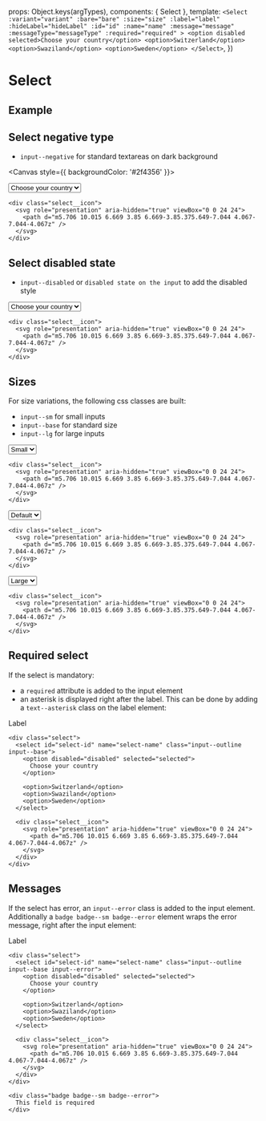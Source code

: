 
<Meta of={SelectStories} />

  props: Object.keys(argTypes),
  components: { Select },
  template: `
    <Select
      :variant="variant"
      :bare="bare"
      :size="size"
      :label="label"
      :hideLabel="hideLabel"
      :id="id"
      :name="name"
      :message="message"
      :messageType="messageType"
      :required="required"
    >
      <option disabled selected>Choose your country</option>
      <option>Switzerland</option>
      <option>Swaziland</option>
      <option>Sweden</option>
    </Select>
  `,
})

# Select

## Example

<Canvas>
  <Story of={SelectStories.Example} />
</Canvas>

<Controls />

## Select negative type

* `input--negative` for standard textareas on dark background

<Canvas style={{ backgroundColor: '#2f4356' }}>
  <div class="select">
    <select id="select-id" name="select-name" class="input--outline input--base input--negative">
      <option>Choose your country</option>
      <option>Switzerland</option>
      <option>Swaziland</option>
      <option>Sweden</option>
    </select>

    <div class="select__icon">
      <svg role="presentation" aria-hidden="true" viewBox="0 0 24 24">
        <path d="m5.706 10.015 6.669 3.85 6.669-3.85.375.649-7.044 4.067-7.044-4.067z" />
      </svg>
    </div>
  </div>
</Canvas>

## Select disabled state

* `input--disabled` or `disabled state on the input` to add the disabled style

<Canvas>
  <div class="select">
    <select id="select-id" name="select-name" class="input--outline input--base input--disabled">
      <option>Choose your country</option>
      <option>Switzerland</option>
      <option>Swaziland</option>
      <option>Sweden</option>
    </select>

    <div class="select__icon">
      <svg role="presentation" aria-hidden="true" viewBox="0 0 24 24">
        <path d="m5.706 10.015 6.669 3.85 6.669-3.85.375.649-7.044 4.067-7.044-4.067z" />
      </svg>
    </div>
  </div>
</Canvas>

## Sizes

For size variations, the following css classes are built:

* `input--sm` for small inputs
* `input--base` for standard size
* `input--lg` for large inputs

<Canvas>
  <div class="select">
    <select id="select-0" name="select-name" class="input--outline input--sm">
      <option>Small</option>
    </select>

    <div class="select__icon">
      <svg role="presentation" aria-hidden="true" viewBox="0 0 24 24">
        <path d="m5.706 10.015 6.669 3.85 6.669-3.85.375.649-7.044 4.067-7.044-4.067z" />
      </svg>
    </div>
  </div>
</Canvas>

<Canvas>
  <div class="select">
    <select id="select-0" name="select-name" class="input--outline input--base">
      <option>Default</option>
    </select>

    <div class="select__icon">
      <svg role="presentation" aria-hidden="true" viewBox="0 0 24 24">
        <path d="m5.706 10.015 6.669 3.85 6.669-3.85.375.649-7.044 4.067-7.044-4.067z" />
      </svg>
    </div>
  </div>
</Canvas>

<Canvas>
  <div class="select">
    <select id="select-0" name="select-name" class="input--outline input--lg">
      <option>Large</option>
    </select>

    <div class="select__icon">
      <svg role="presentation" aria-hidden="true" viewBox="0 0 24 24">
        <path d="m5.706 10.015 6.669 3.85 6.669-3.85.375.649-7.044 4.067-7.044-4.067z" />
      </svg>
    </div>
  </div>
</Canvas>

## Required select

If the select is mandatory:

* a `required` attribute is added to the input element
* an asterisk is displayed right after the label. This can be done by adding a `text--asterisk` class on the label element:

<Canvas>
  <div class="form__group__select">
    <label for="select-id" class="text--base text--asterisk">
      Label
    </label>

    <div class="select">
      <select id="select-id" name="select-name" class="input--outline input--base">
        <option disabled="disabled" selected="selected">
          Choose your country
        </option>

        <option>Switzerland</option>
        <option>Swaziland</option>
        <option>Sweden</option>
      </select>

      <div class="select__icon">
        <svg role="presentation" aria-hidden="true" viewBox="0 0 24 24">
          <path d="m5.706 10.015 6.669 3.85 6.669-3.85.375.649-7.044 4.067-7.044-4.067z" />
        </svg>
      </div>
    </div>
  </div>
</Canvas>

## Messages

If the select has error, an `input--error` class is added to the input element. Additionally
a `badge badge--sm badge--error` element wraps the error message, right after the input element:

<Canvas>
  <div class="form__group__select">
    <label for="select-id" class="text--base text--asterisk">
      Label
    </label>

    <div class="select">
      <select id="select-id" name="select-name" class="input--outline input--base input--error">
        <option disabled="disabled" selected="selected">
          Choose your country
        </option>

        <option>Switzerland</option>
        <option>Swaziland</option>
        <option>Sweden</option>
      </select>

      <div class="select__icon">
        <svg role="presentation" aria-hidden="true" viewBox="0 0 24 24">
          <path d="m5.706 10.015 6.669 3.85 6.669-3.85.375.649-7.044 4.067-7.044-4.067z" />
        </svg>
      </div>
    </div>

    <div class="badge badge--sm badge--error">
      This field is required
    </div>
  </div>
</Canvas>
